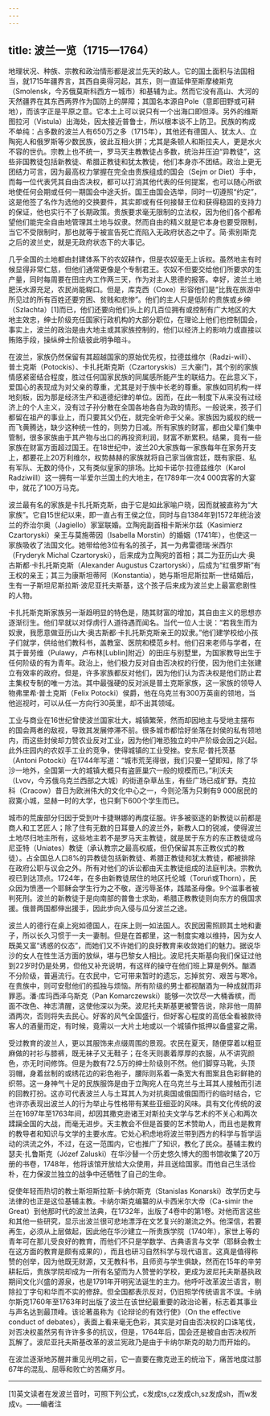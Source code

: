 ```yaml
---
---
---
```

title: 波兰一览（1715—1764）
---




地理状况、种族、宗教和政治情形都是波兰先天的敌人。它的国土面积与法国相当，就1715年疆界言，其西自奥得河起，其东，则一直延伸至斯摩棱斯克（Smolensk，今苏俄莫斯科西方一城市）和基辅为止。然而它没有高山、大河的天然疆界在其东西两界作为国防上的屏障；其国名本源自Pole（意即田野或可耕地），而该字正是平原之意。它本土上可以说只有一个出海口即但泽。另外的维斯图拉河（Vistula）出海处，因太接近普鲁士，所以根本谈不上防卫。民族的构成不单纯：占多数的波兰人有650万之多（1715年），其他还有德国人、犹太人、立陶宛人和俄罗斯等少数民族，彼此互相火拼；尤其是条顿人和斯拉夫人，更是水火不容的世仇。宗教上也不统一，罗马天主教教徒占多数，统治并压迫“异教徒”，这些非国教徒包括新教徒、希腊正教徒和犹太教徒，他们本身亦不团结。政治上更无团结力可言，因为最高权力掌握在完全由贵族组成的国会（Sejm or Diet）手中，而每一位代表凭其自由否决权，都可以打消其他代表的任何提案，也可以随心所欲地使任何会期或任何一期国会中途夭折。国王由国会选举，同时一切遵照“约定”，这是他签了名作为选他的交换要件，其实即或有任何接替王位和获得稳固的支持力的保证，他也实行不了长期政策。贵族要求毫无限制的立法权，因为他们各个都希望他们能完全自由地管理其土地与奴隶。然而自由的精义就是它本身也要受限制，当它不受限制时，那也就等于被宣告死亡而陷入无政府状态之中了。简·索别斯克之后的波兰史，就是无政府状态下的大事记。

几乎全国的土地都由封建体系下的农奴耕作，但是农奴毫无上诉权。虽然地主有时候显得非常仁慈，但他们通常更像是个专制君王。农奴不但要交给他们所要求的生产量，同时每周要在田庄内工作两三天，作为对主人恩德的报答。幸好，波兰土地肥沃水源充足，农民尚能糊口。但是，库克西（Coxe）形容他们是“比我在旅游中所见过的所有百姓还要穷困、贫贱和悲惨”。他们的主人只是低阶的贵族或乡绅（Szlachta）[1]而已，他们还要向他们头上的几百位拥有或控制有广大地区的大地主效忠，绅士阶级充任国家行政机构的大部分职位，在理论上他们也控制国会，事实上，波兰的政治是由大地主或其家族控制的，他们以经济上的影响力或直接以贿赂手段，操纵绅士阶级彼此明争暗斗。

在波兰，家族仍然保留有其超越国家的原始优先权，拉德兹维尔（Radzi-will）、普土克斯（Potockis）、卡扎托斯克斯（Czartoryskis）三大豪门，其个别的家族情感紧密结合程度，胜过任何国家民族的同属感所能产生的联结力。在此意义下，爱国心的表现成为对父亲的尊重，尤其是对于族中长老的尊重。家族如同机构一样地刻板，因为那是经济生产和道德纪律的单位。因而，在此一制度下从来没有过经济上的个人主义，没有过子孙分散在全国各地各自为政的情形。一般说来，孩子们都留在祖产的事业上，而只要其父仍在，就完全听命于父亲。家族因为威权的统一而飞黄腾达，缺少这种统一性的，则势力日减。所有家族的财富，都由父辈们集中管制，很多家族由于其产物与出口的再投资利润，财富不断累积。结果，竟有一些家族在财富方面超过国王。在18世纪中，波兰20大家族每一家族每年在家务开支上，都要花上20万利维尔，权势赫赫的家族就将自己家当做宫廷，既有家臣、私有军队、无数的侍仆，又有类似皇家的排场。比如卡诺尔·拉德兹维尔（Karol Radziwill）这一拥有一半爱尔兰国土的大地主，在1789年一次4 000宾客的大宴中，就花了100万马克。

波兰最有名的家族是卡扎托斯克斯，由于它是如此家喻户晓，因而就被直称为“大家族”。它自15世纪以来，即一直占有王侯之位，同时与自1384年到1572年统治波兰的乔治尔奥（Jagiello）家室联婚。立陶宛副首相卡斯米尔兹（Kasimierz Czartoryski）亲王与莫施蒂因（Isabella Morstin）的婚姻（1741年），也使这一家族吸收了法国文化。她带给他3位有名的孩子，其一为弗雷德瑞·米西尔（Fryderyk Michal Czartoryski），后来成为立陶宛的首相；其二为亚历山大·奥古斯都·卡扎托斯克斯（Alexander Augustus Czartoryski），后成为“红俄罗斯”有王权的亲王；其三为康斯坦蒂阿（Konstantia），她与斯坦尼斯拉斯一世结婚后，生有一子斯坦尼斯拉斯·波尼亚托夫斯基，这个孩子后来成为波兰史上最富悲剧性的人物。

卡扎托斯克斯家族另一渐趋明显的特色是，随其财富的增加，其自由主义的思想亦逐渐衍生。他们早就以对俘虏行人道待遇而闻名。当代一位人士说：“若我生而为奴隶，我愿意做亚历山大·奥古斯都·卡扎托斯克斯亲王的奴隶。”他们建学校给小孩子们就学，供给他们教科书，盖教室、医院和模范乡村。他们召来老师与学者，在其于普劳维（Pulawy，卢布林[Lublin]附近）的田庄与别墅里，为国家教导出生于任何阶级的有为青年。政治上，他们极力反对自由否决权的行使，因为他们主张建立有效率的政府。但是，许多家族都反对他们，因为他们认为否决权是他们防止君主集权专制的唯一方法。其中最强硬的反对派是普土克斯家族，这一家族的领导人物弗里希·普土克斯（Felix Potocki）侯爵，他在乌克兰有300万英亩的领地，当他巡视时，可以从任一方向行30英里，却不出其领域。

工业与商业在16世纪曾使波兰国家壮大，城镇繁荣，然而却因地主与受地主摆布的国会两者的敌视，导致其发展停滞不前。很多城市都恰好坐落在封侯的私有领地内，而这些封侯却力赞农业反对工业，因为他们唯恐独立的中产阶级会因之兴起。此外庄园内的农奴手工业的竞争，使得城镇的工业受挫。安东尼·普托茨基（Antoni Potocki）在1744年写道：“城市荒芜得很，我们只要一望即知，除了华沙一地外，全国第一大的城镇大概只有盗匪巢穴一般的规模而已。”利沃夫（Lvov，今苏俄乌克兰西部之大城）的街道杂草丛生，有些广场已成旷野。克拉科（Cracow）昔日为欧洲伟大的文化中心之一，今则沦落为只剩有9 000居民的寂寞小城，显赫一时的大学，也只剩下600个学生而已。

城市的荒废部分归因于受到叶卡捷琳娜的再度征服。许多被驱逐的新教徒以前都是商人和工艺匠人；除了住有无数的日耳曼人的波兰外，新教人口的锐减，使得波兰土地尽归地主所有，这些地主若不是罗马天主教徒，就是居于东方的东正教徒或乌尼亚特（Uniates）教徒（承认教宗之最高权威，但仍保留其东正教仪式的教徒）。占全国总人口8%的异教徒包括新教徒、希腊正教徒和犹太教徒，都被排除在政府公职与议会之外。所有对他们的诉讼都由天主教徒组成的法庭判决。宗教仇视已到达顶点。1724年，在多由新教徒居住的地区托伦城（Toruń或Thorn），民众因为愤懑一个耶稣会学生行为之不敬，遂污辱圣体，践踏圣母像。9个滋事者被判死刑。波兰的新教徒于是向南部的普鲁士求助，希腊正教教徒则向东方的俄国求援。俄普两国都伸出援手，因此步向入侵与瓜分波兰之途。

波兰人的德行在桌上宛如德国人，在床上则一如法国人。农民因需照顾其土地和妻子，所以长久习惯于一夫一妻制。但是在首都里，这一制度实难以维持，因为女人既美又富“诱惑的仪态”，而她们又不许她们的良好教育来收敛她们的魅力。据说华沙的女人在性生活方面的放纵，堪与巴黎女人相比。波尼托夫斯基向我们保证过他到22岁时仍是处男，但他又补充说明，有这样的操守在他们班上算是例外。酗酒不分阶级，普遍流行。在农民中，它可带来暂时的遗忘，忘掉贫穷、艰苦与寒冷。在贵族中，则可安慰他们的孤独与烦恼。所有阶级的男士都视酗酒为一种成就而非罪恶。潘·库玛西泽乌斯克（Pan Komarczewski）能够一次饮尽一大桶香槟，而面不改色、神志清醒，这使他深以为荣。波尼托夫斯基更被警告说，除非他一周醉酒两次，否则将失去民心。好客的风气全国盛行，但好客心程度的高低全看被款待客人的酒量而定，有时候，竟需以一大片土地或以一个城镇作抵押以备盛宴之需。

受过教育的波兰人，更以其服饰来点缀周围的景观。农民在夏天，随便穿着以粗亚麻做的衬衫与膝裤，既无袜子又无鞋子；在冬天则裹着厚厚的衣服，从不讲究颜色，亦无时间修饰。但是为数有72.5万的绅士阶级则不然。他们脚穿马靴，头顶羽帽，身着丝制的或绣花边的彩色袍子，腰际则系着一条宽大有图案且色彩鲜艳的织带。这一身神气十足的民族服饰是由于立陶宛人在乌克兰与土耳其人接触而引进的回教打扮。这亦可代表波兰人与土耳其人为对抗奥国或俄国而行的临时结合，它也许亦表现出波兰人的行为举止与性格带有某些亚细亚的风味。具有文化传统的波兰在1697年至1763年间，却因其撒克逊诸王对斯拉夫文学与艺术的不关心和两次蹂躏全国的大战，而毫无进步。天主教会不但是首要的艺术赞助人，而且也是教育的教导者和知识与文学的主要水库。它处心积虑地将波兰带到西方的科学与哲学运动的洪流之外，不过，在这一范围内，它也推广了知识，教化了民众。基辅主教约瑟夫·扎鲁斯克（Józef Zaluski）在华沙替一个历史悠久博大的图书馆收集了20万册的书卷，1748年，他将该馆开放给大众使用，并且送给国家。而他自己生活俭朴，在力保波兰独立的战争中还牺牲了自己的生命。

促使年轻而热切的教士斯坦斯拉斯·卡纳尔斯克（Stanislas Konarski）改学历史与法律的也正是这位基辅主教。卡纳尔斯克编纂的从卡西米尔大帝（Ca-simir the Great）到他那时代的波兰法典，在1732年，出版了4卷中的第1卷。对他而言这些和其他一些研究，显示出波兰很可悲地漂浮在文艺复兴的潮流之外。他深信，若要再生，必须从上层做起，因此他在华沙建立一所贵族学院（1740年），家世上等的青年可在那儿受良好的教育，而他们不只是学数学、古典语言与文学（耶稣会教士在这方面的教育是颇有成果的），而且也研习自然科学与现代语言。这真是值得称赞的创举，因为他既无财源，又无教科书，且师资与学生俱缺，然而在15年的辛劳耕耘后，贵族学院却成为一所有名望而为人赞誉的学校，更成为波尼托夫斯基执政期间文化兴盛的源泉，也是1791年开明宪法诞生的主力。他呼吁改革波兰语言，剔除拉丁字句和华而不实的修辞。但全国都表示反对，仍旧照学传统语言不误。卡纳尔斯克1760年至1763年时出版了波兰在该世纪最重要的政治论著，标志着其事业与声名达到最顶峰。该论著虽称为《论辩论的有效行使》（On the effective conduct of debates），表面上看来毫无色彩，其实是对自由否决权的口诛笔伐，对否决权虽然另有许许多多的抗议，但是，1764年后，国会还是被自由否决权所瓦解了。波尼亚托夫斯基改革的波兰宪政乃是由于卡纳尔斯克的助力而开始的。

在波兰逐渐地苏醒并重见光明之前，它一直要在撒克逊王的统治下，痛苦地度过那67年的混乱、屈辱和败亡的苦痛岁月。



* * *



[1]英文读者在发波兰音时，可照下列公式，c发成ts,cz发成ch,sz发成sh，而w发成v。——编者注